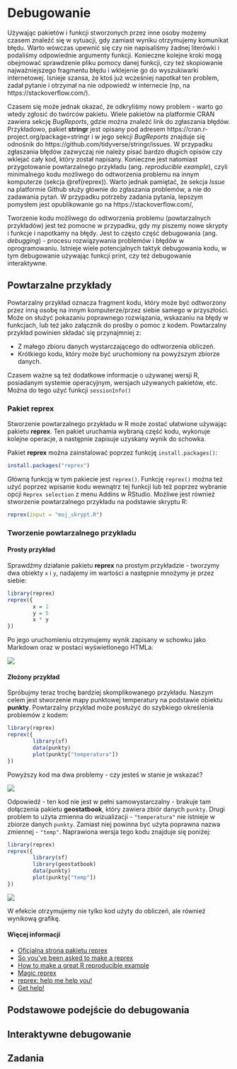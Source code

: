 # Debugowanie {#debugging}

Używając pakietów i funkcji stworzonych przez inne osoby możemy czasem znaleźć się w sytuacji, gdy zamiast wyniku otrzymujemy komunikat błędu.
Warto wówczas upewnić się czy nie napisaliśmy żadnej literówki i podaliśmy odpowiednie argumenty funkcji.
Konieczne kolejne kroki mogą obejmować sprawdzenie pliku pomocy danej funkcji, czy też skopiowanie najważniejszego fragmentu błędu i wklejenie go do wyszukiwarki internetowej. 
Isnieje szansa, że ktoś już wcześniej napotkał ten problem, zadał pytanie i otrzymał na nie odpowiedź w internecie (np, na https://stackoverflow.com/).

Czasem się może jednak okazać, że odkryliśmy nowy problem - warto go wtedy zgłosić do twórców pakietu.
Wiele pakietów na platformie CRAN zawiera sekcję *BugReports*, gdzie można znaleźć link do zgłaszania błędów.
Przykładowo, pakiet **stringr** jest opisany pod adresem https://cran.r-project.org/package=stringr i w jego sekcji *BugReports* znajduje się odnośnik do https://github.com/tidyverse/stringr/issues.
W przypadku zgłaszania błędów zazwyczaj nie należy pisać bardzo długich opisów czy wklejać cały kod, który został napisany.
Konieczne jest natomiast przygotowanie powtarzalnego przykładu (ang. *reproducible example*), czyli minimalnego kodu możliwego do odtworzenia problemu na innym komputerze (sekcja \@ref(reprex)).
Warto jednak pamiętać, że sekcja *Issue* na platformie Github służy głównie do zgłaszania problemów, a nie do zadawania pytań.
W przypadku potrzeby zadania pytania, lepszym pomysłem jest opublikowanie go na https://stackoverflow.com/,

Tworzenie kodu możliwego do odtworzenia problemu (powtarzalnych przykładów) jest też pomocne w przypadku, gdy my piszemy nowe skrypty i funkcje i napotkamy na błędy.
Jest to często część debugowania (ang. *debugging*) - procesu rozwiązywania problemów i błędów w oprogramowaniu.
Istnieje wiele potencjalnych taktyk debugowania kodu, w tym debugowanie używając funkcji print, czy też debugowanie interaktywne.

<!-- Reprodukcja błędu -->
<!-- Wyizolowanie źródła błędu -->
<!-- Identyfikacja przyczyny awarii -->
<!-- Usunięcie defektu -->
<!-- Weryfikacja powodzenia naprawy -->


## Powtarzalne przykłady {#reprex}

Powtarzalny przykład oznacza fragment kodu, który może być odtworzony przez inną osobę na innym komputerze/przez siebie samego w przyszłości.
Może on służyć pokazaniu poprawnego rozwiązania, wskazaniu na błędy w funkcjach, lub też jako załącznik do prośby o pomoc z kodem.
Powtarzalny przykład powinien składać się przynajmniej z:

- Z małego zbioru danych wystarczającego do odtworzenia obliczeń.
- Krótkiego kodu, który może być uruchomiony na powyższym zbiorze danych.

Czasem ważne są też dodatkowe informacje o używanej wersji R, posiadanym systemie operacyjnym, wersjach używanych pakietów, etc. 
Można do tego użyć funkcji `sessionInfo()` 

### Pakiet **reprex**

Stworzenie powtarzalnego przykładu w R może zostać ułatwione używając pakietu **reprex**. 
Ten pakiet uruchamia wybraną część kodu, wykonuje kolejne operacje, a następnie zapisuje uzyskany wynik do schowka.

Pakiet **reprex** można zainstalować poprzez funkcję `install.packages()`:

```r
install.packages("reprex")
```

Główną funkcją w tym pakiecie jest `reprex()`.
Funkcję `reprex()` można też użyć poprzez wpisanie kodu wewnątrz tej funkcji lub też poprzez wybranie opcji `Reprex selection` z menu Addins w RStudio.
Możliwe jest również stworzenie powtarzalnego przykładu na podstawie skryptu R:

```r
reprex(input = "moj_skrypt.R")
```

### Tworzenie powtarzalnego przykładu

#### Prosty przykład

Sprawdźmy działanie pakietu **reprex** na prostym przykładzie - tworzymy dwa obiekty `x` i `y`, nadajemy im wartości a następnie mnożymy je przez siebie:

```r
library(reprex)
reprex({
        x = 1
        y = 5
        x * y
})
```

Po jego uruchomieniu otrzymujemy wynik zapisany w schowku jako Markdown oraz w postaci wyświetlonego HTMLa:

![](figs/reprex1.png)

#### Złożony przykład

Spróbujmy teraz trochę bardziej skomplikowanego przykładu.
Naszym celem jest stworzenie mapy punktowej temperatury na podstawie obiektu **punkty**.
Powtarzalny przykład może posłużyć do szybkiego określenia problemów z kodem:

```r
library(reprex)
reprex({
        library(sf)
        data(punkty)
        plot(punkty["temperatura"])
})
```

Powyższy kod ma dwa problemy - czy jesteś w stanie je wskazać?

![](figs/reprex2.png)

Odpowiedź - ten kod nie jest w pełni samowystarczalny - brakuje tam dołączenia pakietu **geostatbook**, który zawiera zbiór danych `punkty`.
Drugi problem to użyta zmienna do wizualizacji - `"temperatura"` nie istnieje w zbiorze danych `punkty`. 
Zamiast niej powinna być użyta poprawna nazwa zmiennej - `"temp"`.
Naprawiona wersja tego kodu znajduje się poniżej:

```r
library(reprex)
reprex({
        library(sf)
        library(geostatbook)
        data(punkty)
        plot(punkty["temp"])
})
```

![](figs/reprex3.png)

W efekcie otrzymujemy nie tylko kod użyty do obliczeń, ale również wynikową grafikę.

#### Więcej informacji

- [Oficjalna strona pakietu reprex](https://reprex.tidyverse.org/index.html)
- [So you’ve been asked to make a reprex](https://www.jessemaegan.com/post/so-you-ve-been-asked-to-make-a-reprex/)
- [How to make a great R reproducible example](https://stackoverflow.com/questions/5963269/how-to-make-a-great-r-reproducible-example)
- [Magic reprex](https://www.njtierney.com/post/2017/01/11/magic-reprex/)
- [reprex: help me help you!](https://speakerdeck.com/jennybc/reprex-help-me-help-you)
- [Get help!](https://www.tidyverse.org/help/#reprex)




<!-- 4. fix an error and add tests  -->

<!-- ref intro -->

<!-- resources -->
<!-- https://rstats.wtf/debugging-r-code.html -->
<!-- https://rstudio-education.github.io/hopr/debug.html -->
<!-- https://jennybc.github.io/wtf-2019-rsc/debugging.pdf -->
<!-- https://blog.davisvaughan.com/2019/04/05/debug-r-package-with-cpp/ -->
<!-- https://bookdown.org/rdpeng/RProgDA/debugging.html -->
<!-- https://adv-r.hadley.nz/debugging.html -->
<!-- https://www.youtube.com/watch?time_continue=1&v=R3-IMGyNJY4 -->
<!-- https://support.rstudio.com/hc/en-us/articles/205612627-Debugging-with-RStudio -->
<!-- http://kevinushey.github.io/blog/2015/04/13/debugging-with-lldb/ -->
<!-- https://github.com/wch/r-debug/blob/master/debugging-r.md -->

## Podstawowe podejście do debugowania

<!-- `print()`, `cat()` - small objects -->
<!-- `str()` - large object trunct -->
<!-- test values -->

<!-- `traceback()` - bottom to top -->

## Interaktywne debugowanie

<!-- ## inside R -->

<!-- `browser()` -->

<!-- `n` - next statement -->
<!-- `c` - continue -->
<!-- `s` step into function call -->
<!-- `f` finish loop/funciton -->
<!-- `where` previous calls -->
<!-- `Q` quit debugger -->

<!-- + RStudio gui -->
<!-- + brakepoints -->

<!-- ## inside R 2-->

<!-- `debug()`, `trace()`, `recover()` -->

## Zadania

<!-- create debugging examples - .R files -->
<!-- https://github.com/jimhester/wtf-debugging -->
